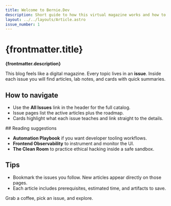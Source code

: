 ```yaml
---
title: Welcome to Bernie.Dev
description: Short guide to how this virtual magazine works and how to find things.
layout: ../../layouts/Article.astro
issue_number: 1
---
```


# {frontmatter.title}

**{frontmatter.description}**

This blog feels like a digital magazine. Every topic lives in an **issue**. Inside each issue you will
find articles, lab notes, and cards with quick summaries.

## How to navigate

* Use the **All Issues** link in the header for the full catalog.
* Issue pages list the active articles plus the roadmap.
* Cards highlight what each issue teaches and link straight to the details.

<More>
## Reading suggestions

* **Automation Playbook** if you want developer tooling workflows.
* **Frontend Observability** to instrument and monitor the UI.
* **The Clean Room** to practice ethical hacking inside a safe sandbox.

## Tips

* Bookmark the issues you follow. New articles appear directly on those pages.
* Each article includes prerequisites, estimated time, and artifacts to save.

Grab a coffee, pick an issue, and explore.
</More>
